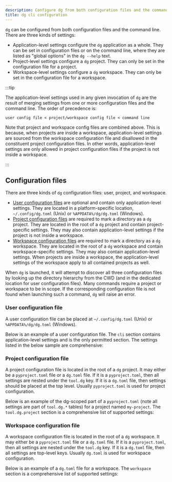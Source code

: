 ```yaml
---
description: Configure dg from both configuration files and the command line.
title: dg cli configuration
---
```


`dg` can be configured from both configuration files and the command line.
There are three kinds of settings:

- Application-level settings configure the `dg` application as a whole. They can be set
  in configuration files or on the command line, where they are listed as
  "global options" in the `dg --help` text.
- Project-level settings configure a `dg` project. They can only be
  set in the configuration file for a project.
- Workspace-level settings configure a `dg` workspace. They can only
  be set in the configuration file for a workspace.

:::tip

The application-level settings used in any given invocation of `dg` are the
result of merging settings from one or more configuration files and the command
line. The order of precedence is:

```
user config file < project/workspace config file < command line
```

Note that project and workspace config files are combined above. This is
because, when projects are inside a workspace, application-level settings are
sourced from the workspace configuration file and disallowed in the constituent
project configuration files. In other words, application-level settings are
only allowed in project configuration files if the project is not inside a
workspace.

:::

## Configuration files

There are three kinds of `dg` configuration files: user, project, and workspace.

- [User configuration files](#user-configuration-file) are optional and contain only application-level settings. They are located in a platform-specific location, `~/.config/dg.toml` (Unix) or `%APPDATA%/dg/dg.toml` (Windows).
- [Project configuration files](#project-configuration-file) are required to mark a directory as a `dg` project. They are located in the root of a `dg` project and contain project-specific settings. They may also contain application-level settings if the project is not inside a workspace.
- [Workspace configuration files](#workspace-configuration-file) are required to mark a directory as a `dg` workspace. They are located in the root of a `dg` workspace and contain workspace-specific settings. They may also contain application-level settings. When projects are inside a workspace, the application-level settings of the workspace apply to all contained projects as well.

When `dg` is launched, it will attempt to discover all three configuration files by looking up the directory hierarchy from the CWD (and in the dedicated location for user configuration files). Many commands require a project or workspace to be in scope. If the corresponding configuration file is not found when launching such a command, `dg` will raise an error.

### User configuration file

A user configuration file can be placed at `~/.config/dg.toml` (Unix) or
`%APPDATA%/dg/dg.toml` (Windows).

Below is an example of a user configuration file. The `cli` section contains
application-level settings and is the only permitted section. The settings
listed in the below sample are comprehensive:

<CodeExample
  path="docs_snippets/docs_snippets/guides/dg/configuring-dg/user-config.toml"
  title=".dg.toml"
  language="toml"
/>

### Project configuration file

A project configuration file is located in the root of a `dg` project. It may
either be a `pyproject.toml` file or a `dg.toml` file. If it is a
`pyproject.toml`, then all settings are nested under the `tool.dg` key. If it
is a `dg.toml` file, then settings should be placed at the top level. Usually
`pyproject.toml` is used for project configuration.

Below is an example of the dg-scoped part of a `pyproject.toml` (note all settings are part of `tool.dg.*` tables) for a project named `my-project`. The `tool.dg.project` section is a comprehensive list of supported settings:

<CodeExample
  path="docs_snippets/docs_snippets/guides/dg/configuring-dg/project-config.toml"
  title="pyproject.toml"
  language="toml"
/>

### Workspace configuration file

A workspace configuration file is located in the root of a `dg` workspace. It
may either be a `pyproject.toml` file or a `dg.toml` file. If it is a `pyproject.toml`,
then all settings are nested under the `tool.dg` key. If it is a `dg.toml` file,
then all settings are top-level keys. Usually `dg.toml` is used for workspace
configuration.

Below is an example of a `dg.toml` file for a workspace. The
`workspace` section is a comprehensive list of supported settings:

<CodeExample
  path="docs_snippets/docs_snippets/guides/dg/configuring-dg/workspace-config.toml"
  title="dg.toml"
  language="toml"
/>
